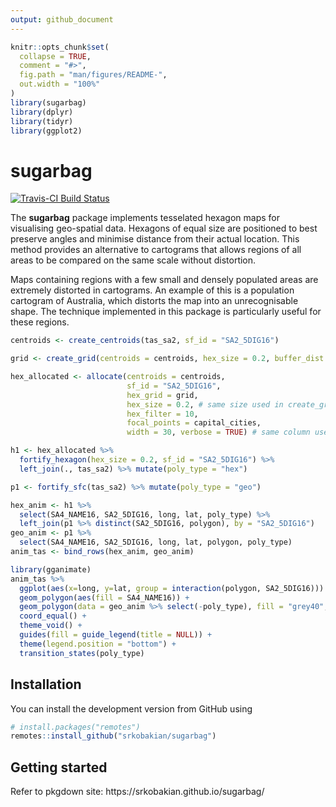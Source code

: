 ```yaml
---
output: github_document
---
```


<!-- README.md is generated from README.Rmd. Please edit that file -->

```r
knitr::opts_chunk$set(
  collapse = TRUE,
  comment = "#>",
  fig.path = "man/figures/README-",
  out.width = "100%"
)
library(sugarbag)
library(dplyr)
library(tidyr)
library(ggplot2)
```
# sugarbag

[![Travis-CI Build Status](https://travis-ci.org/srkobakian/sugarbag.svg?branch=master)](https://travis-ci.org/srkobakian/sugarbag)

The **sugarbag** package implements tesselated hexagon maps for visualising geo-spatial data. Hexagons of equal size are positioned to best preserve angles and minimise distance from their actual location. This method provides an alternative to cartograms that allows regions of all areas to be compared on the same scale without distortion.

Maps containing regions with a few small and densely populated areas are extremely distorted in cartograms. An example of this is a population cartogram of Australia, which distorts the map into an unrecognisable shape. The technique implemented in this package is particularly useful for these regions.

```r
centroids <- create_centroids(tas_sa2, sf_id = "SA2_5DIG16")

grid <- create_grid(centroids = centroids, hex_size = 0.2, buffer_dist = 1.2)

hex_allocated <- allocate(centroids = centroids,
                          sf_id = "SA2_5DIG16",
                          hex_grid = grid,
                          hex_size = 0.2, # same size used in create_grid
                          hex_filter = 10,
                          focal_points = capital_cities,
                          width = 30, verbose = TRUE) # same column used in create_centroids

h1 <- hex_allocated %>%
  fortify_hexagon(hex_size = 0.2, sf_id = "SA2_5DIG16") %>%
  left_join(., tas_sa2) %>% mutate(poly_type = "hex")

p1 <- fortify_sfc(tas_sa2) %>% mutate(poly_type = "geo")

hex_anim <- h1 %>% 
  select(SA4_NAME16, SA2_5DIG16, long, lat, poly_type) %>% 
  left_join(p1 %>% distinct(SA2_5DIG16, polygon), by = "SA2_5DIG16")
geo_anim <- p1 %>% 
  select(SA4_NAME16, SA2_5DIG16, long, lat, polygon, poly_type)
anim_tas <- bind_rows(hex_anim, geo_anim)

library(gganimate)
anim_tas %>% 
  ggplot(aes(x=long, y=lat, group = interaction(polygon, SA2_5DIG16))) +
  geom_polygon(aes(fill = SA4_NAME16)) +
  geom_polygon(data = geo_anim %>% select(-poly_type), fill = "grey40", alpha = 0.05) + 
  coord_equal() + 
  theme_void() + 
  guides(fill = guide_legend(title = NULL)) + 
  theme(legend.position = "bottom") +
  transition_states(poly_type)
```


## Installation

<!-- You can install the released version of sugarbag from [CRAN](https://CRAN.R-project.org) with: -->

<!-- ``` r -->
<!-- install.packages("sugarbag") -->
<!-- ``` -->

You can install the development version from GitHub using

```r
# install.packages("remotes")
remotes::install_github("srkobakian/sugarbag")
```

## Getting started

Refer to pkgdown site: https://srkobakian.github.io/sugarbag/
